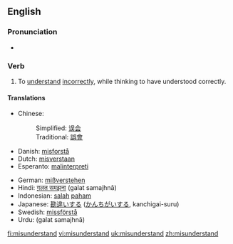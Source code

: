 ==English==

===Pronunciation===
*{{IPA|/mɪsɜndər'stεnd/}}

===Verb===
{{en-verb|misunderstands|misunderstanding|misunderstood}}

# To [[understand]] [[incorrectly]], while thinking to have understood correctly.

====Translations====
{{top}}
*Chinese:
*:Simplified: [[误会]]
*:Traditional: [[誤會]]
*Danish: [[misforstå]]
*Dutch: [[misverstaan]]
*Esperanto: [[malinterpreti]]
{{mid}}
*German: [[mißverstehen]]
*Hindi: [[ग़लत समझना]] (<u>g</u>alat samajhnā)
*Indonesian: [[salah]] [[paham]]
*Japanese: [[勘違い]]する ([[かんちがい]]する, kanchigai-suru)
*Swedish: [[missförstå]]
*Urdu: {{URchar|[[غلط سمجھنا]]}} (<u>g</u>alat samajhnā)
{{bottom}}

[[fi:misunderstand]]
[[vi:misunderstand]]
[[uk:misunderstand]]
[[zh:misunderstand]]